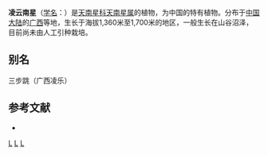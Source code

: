 {{Speciesbox 
| taxon = Arisaema lingyunense
| authority = [[李恒|H. Li]]
}}

'''凌云南星'''（[[学名|学名]]：{{lang|la|''Arisaema lingyunense''}}）是[[天南星科|天南星科]][[天南星属|天南星属]]的植物，为中国的特有植物。分布于[[中国大陆|中国大陆]]的[[广西|广西]]等地，生长于海拔1,360米至1,700米的地区，一般生长在山谷沼泽，目前尚未由人工引种栽培。

== 别名 ==
三步跳（广西凌乐）

== 参考文献 ==
<div class="references-small">
* {{cite web| url =http://www.bioinfo.cn/db05/KmzwSpecies.php?action=view&id=813| title =凌云南星| work =《中国高等植物数据库全库》| publisher =中国科学院微生物研究所| author =昆明植物研究所| accessdate =2009-02-21| deadurl =yes| archiveurl =https://web.archive.org/web/20160305053424/http://www.bioinfo.cn/db05/KmzwSpecies.php?action=view&id=813| archivedate =2016-03-05}}
</div>
{{Taxonbar|from=Q4034354}}

{{DEFAULTSORT:Arisaema lingyunense}}
[[Category:天南星属|L]]
[[Category:中國特有植物|L]]
[[Category:广西植物|L]]